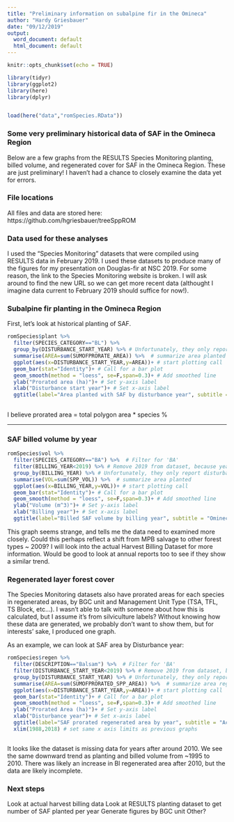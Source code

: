 ```yaml
---
title: "Preliminary information on subalpine fir in the Omineca"
author: "Hardy Griesbauer"
date: "09/12/2019"
output:
  word_document: default
  html_document: default
---
```


```r
knitr::opts_chunk$set(echo = TRUE)

library(tidyr)
library(ggplot2)
library(here)
library(dplyr)


load(here("data","romSpecies.RData"))


```
### Some very preliminary historical data of SAF in the Omineca Region
Below are a few graphs from the RESULTS Species Monitoring planting, billed volume, and regenerated cover for SAF in the Omineca Region.  These are just preliminary!  I haven't had a chance to closely examine the data yet for errors.

### File locations
All files and data are stored here: https://github.com/hgriesbauer/treeSppROM

### Data used for these analyses
I used the "Species Monitoring" datasets that were compiled using RESULTS data in February 2019.  I used these datasets to produce many of the figures for my presentation on Douglas-fir at NSC 2019.  For some reason, the link to the Species Monitoring website is broken.  I will ask around to find the new URL so we can get more recent data (althought I imagine data current to February 2019 should suffice for now!).

### Subalpine fir planting in the Omineca Region
First, let's look at historical planting of SAF.

```r
romSpecies$plant %>% 
  filter(SPECIES_CATEGORY=="BL") %>% 
  group_by(DISTURBANCE_START_YEAR) %>% # Unfortunately, they only report disturbance year?  
  summarise(AREA=sum(SUMOFPRORATE_AREA)) %>%  # summarize area planted
  ggplot(aes(x=DISTURBANCE_START_YEAR,y=AREA))+ # start plotting call
  geom_bar(stat="Identity")+ # Call for a bar plot
  geom_smooth(method = "loess", se=F,span=0.3)+ # Add smoothed line
  ylab("Prorated area (ha)")+ # Set y-axis label
  xlab("Disturbance start year")+ # Set x-axis label
  ggtitle(label="Area planted with SAF by disturbance year", subtitle = "Note that area is prorated")
  
```

I believe prorated area = total polygon area * species %

*****
### SAF billed  volume by year
```r

romSpecies$vol %>% 
  filter(SPECIES_CATEGORY=="BA") %>%  # Filter for 'BA' 
  filter(BILLING_YEAR<2019) %>% # Remove 2019 from dataset, because year is incomplete
  group_by(BILLING_YEAR) %>% # Unfortunately, they only report disturbance year?  
  summarise(VOL=sum(SPP_VOL)) %>%  # summarize area planted
  ggplot(aes(x=BILLING_YEAR,y=VOL))+ # start plotting call
  geom_bar(stat="Identity")+ # Call for a bar plot
  geom_smooth(method = "loess", se=F,span=0.3)+ # Add smoothed line
  ylab("Volume (m^3)")+ # Set y-axis label
  xlab("Billing year")+ # Set x-axis label
  ggtitle(label="Billed SAF volume by billing year", subtitle = "Omineca Region")


```

This graph seems strange, and tells me the data need to examined more closely.  Could this perhaps reflect a shift from MPB salvage to other forest types ~ 2009?  I will look into the actual Harvest Billing Dataset for more information.  Would be good to look at annual reports too to see if they show a similar trend.

### Regenerated layer forest cover
The Species Monitoring datasets also have prorated areas for each species in regenerated areas, by BGC unit and Management Unit Type (TSA, TFL, TS Block, etc...).  I wasn't able to talk with someone about how this is calculated, but I assume it's from silviculture labels?  Without knowing how these data are generated, we probably don't want to show them, but for interests' sake, I produced one graph.  

As an example, we can look at SAF area by Disturbance year:

```r

romSpecies$regen %>% 
  filter(DESCRIPTION=="Balsam") %>%  # Filter for 'BA' 
  filter(DISTURBANCE_START_YEAR<2019) %>% # Remove 2019 from dataset, because year is incomplete
  group_by(DISTURBANCE_START_YEAR) %>% # Unfortunately, they only report disturbance year?  
  summarise(AREA=sum(SUMOFPRORATED_SPP_AREA)) %>%  # summarize area regenerated
  ggplot(aes(x=DISTURBANCE_START_YEAR,y=AREA))+ # start plotting call
  geom_bar(stat="Identity")+ # Call for a bar plot
  geom_smooth(method = "loess", se=F,span=0.3)+ # Add smoothed line
  ylab("Prorated Area (ha)")+ # Set y-axis label
  xlab("Disturbance year")+ # Set x-axis label
  ggtitle(label="SAF prorated regenerated area by year", subtitle = "Across all BGC units, Omineca Region")+
  xlim(1988,2018) # set same x axis limits as previous graphs



```

It looks like the dataset is missing data for years after around 2010.  We see the same downward trend as planting and billed volume from ~1995 to 2010.  There was likely an increase in Bl regenerated area after 2010, but the data are likely incomplete.  

### Next steps
Look at actual harvest billing data
Look at RESULTS planting dataset to get number of SAF planted per year
Generate figures by BGC unit
Other?
